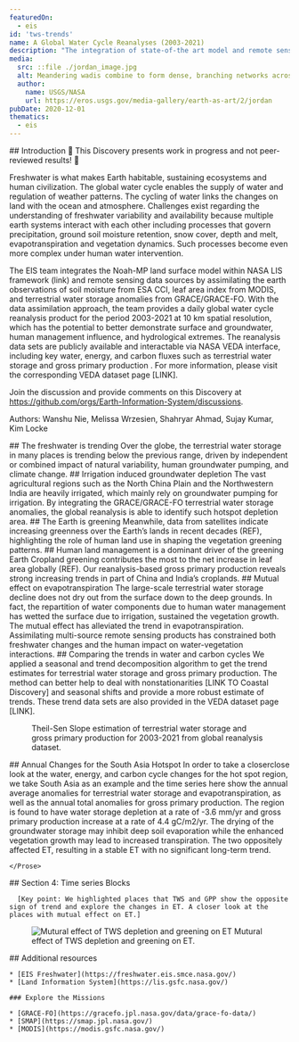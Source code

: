```yaml
---
featuredOn:
  - eis
id: 'tws-trends'
name: A Global Water Cycle Reanalyses (2003-2021)
description: "The integration of state-of-the art model and remote sensing observations to reveal human water footprint on water-energy-carbon nexus"
media:
  src: ::file ./jordan_image.jpg
  alt: Meandering wadis combine to form dense, branching networks across the stark, arid landscape of southeastern Jordan. The Arabic word "wadi" means a gulley or streambed that typically remains dry except after drenching, seasonal rains.
  author:
    name: USGS/NASA
    url: https://eros.usgs.gov/media-gallery/earth-as-art/2/jordan
pubDate: 2020-12-01
thematics:
  - eis
---
```

<Block>
  <Prose>
  ## Introduction
  🚧 This Discovery presents work in progress and not peer-reviewed results! 🚧

  Freshwater is what makes Earth habitable, sustaining ecosystems and human civilization. The global water cycle enables the supply of water and regulation of weather patterns. The cycling of water links the changes on land with the ocean and atmosphere. Challenges exist regarding the understanding of freshwater variability and availability because multiple earth systems interact with each other including processes that govern precipitation, ground soil moisture retention, snow cover, depth and melt, evapotranspiration and vegetation dynamics. Such processes become even more complex under human water intervention.

  The EIS team integrates the Noah-MP land surface model within NASA LIS framework (link) and remote sensing data sources by assimilating the earth observations of soil moisture from ESA CCI, leaf area index from MODIS, and terrestrial water storage anomalies from GRACE/GRACE-FO. With the data assimilation approach, the team provides a daily global water cycle reanalysis product for the period 2003-2021 at 10 km spatial resolution, which has the potential to better demonstrate surface and groundwater, human management influence, and hydrological extremes. The reanalysis data sets are publicly available and interactable via NASA VEDA interface, including key water, energy, and carbon fluxes such as terrestrial water storage and gross primary production . For more information, please visit the corresponding VEDA dataset page [LINK].

  Join the discussion and provide comments on this Discovery at https://github.com/orgs/Earth-Information-System/discussions.

  Authors: Wanshu Nie, Melissa Wrzesien, Shahryar Ahmad, Sujay Kumar, Kim Locke

  </Prose>
</Block>

<ScrollytellingBlock>
  <Chapter
    center={[77.63,24.27]}
    zoom={2}
    datasetId='tws-trend'
    layerId='lis-tws-trend'
    datetime='2001-01-01'
  >
    ## The freshwater is trending
    Over the globe, the terrestrial water storage in many places is trending below the previous range, driven by independent or combined impact of natural variability, human groundwater pumping, and climate change.
  </Chapter>
  <Chapter
    center={[105.5001,30.7899]}
    zoom={3.8}
    datasetId='tws-trend'
    layerId='lis-tws-trend'
    datetime='2001-01-01'
  >
    ## Irrigation induced groundwater depletion
    The vast agricultural regions such as the North China Plain and the Northwestern India are heavily irrigated, which mainly rely on groundwater pumping for irrigation. By integrating the GRACE/GRACE-FO terrestrial water storage anomalies, the global reanalysis is able to identify such hotspot depletion area.
  </Chapter>
  <Chapter
    center={[77.63,24.27]}
    zoom={2}
    datasetId='tws-trend'
    layerId='lis-tws-trend'
    datetime='2001-01-01'
  >
    ## The Earth is greening
    Meanwhile, data from satellites indicate increasing greenness over the Earth’s lands in recent decades (REF), highlighting the role of human land use in shaping the vegetation greening patterns. 
  </Chapter>
  <Chapter
    center={[105.5001,30.7899]}
    zoom={3.8}
    datasetId='tws-trend'
    layerId='lis-tws-trend'
    datetime='2001-01-01'
  >
    ## Human land management is a dominant driver of the greening Earth
    Cropland greening contributes the most to the net increase in leaf area globally (REF). Our reanalysis-based gross primary production reveals strong increasing trends in part of China and India’s croplands.
  </Chapter>
  <Chapter
    center={[0, 0]}
    zoom={2}
    datasetId='tws-trend'
    layerId='lis-tws-trend'
    datetime='2001-01-01'
  >
    ## Mutual effect on evapotranspiration
    The large-scale terrestrial water storage decline does not dry out from the surface down to the deep grounds. In fact, the repartition of water components due to human water management has wetted the surface due to irrigation, sustained the vegetation growth. The mutual effect has alleviated the trend in evapotranspiration. Assimilating multi-source remote sensing products has constrained both freshwater changes and the human impact on water-vegetation interactions.
  </Chapter>
</ScrollytellingBlock>

<Block>
  <Prose>
  ## Comparing the trends in water and carbon cycles
  We applied a seasonal and trend decomposition algorithm to get the trend estimates for terrestrial water storage and gross primary production. The method can better help to deal with nonstationarities [LINK TO Coastal Discovery] and seasonal shifts and provide a more robust estimate of trends. These trend data sets are also provided in the VEDA dataset page [LINK].
  </Prose>
</Block>

<Block>
  <Figure>
    <CompareImage
      leftImageSrc={new URL('./Global_Reanalysis_Fig1a.png', import.meta.url).href}
      leftImageAlt='Theil-Sen Slope estimation of TWS from global reanalyses'
      leftImageLabel='TWS trend'
      rightImageSrc={new URL('./Global_Reanalysis_Fig1b.png', import.meta.url).href}
      rightImageAlt='Theil-Sen Slope estimation of GPP from global reanalyses'
      rightImageLabel='GPP trend'
    />
    <Caption attrAuthor='Wanshu Nie, JHU' attrUrl='TBD'>
      Theil-Sen Slope estimation of terrestrial water storage and gross primary production for 2003-2021 from global reanalysis dataset.
    </Caption>
  </Figure>
</Block>

<Block>
    <Figure>
     <Chart
       dataPath={new URL('./SouthAsia_WaterComponents_annual_data.csv', import.meta.url).href}
       dateFormat="%Y"
       idKey='source'
       xKey='Date'
       yKey='WaterComponents(mm)'
       yAxisLabel='Water Components Annual Change (mm)'
     />
    </Figure>
    <Prose>
    ## Annual Changes for the South Asia Hotspot
    In order to take a closerclose look at the water, energy, and carbon cycle changes for the hot spot region, we take South Asia as an example and the time series here show the annual average anomalies for terrestrial water storage and evapotranspiration, as well as the annual total anomalies for gross primary production. The region is found to have water storage depletion at a rate of -3.6 mm/yr and gross primary production increase at a rate of 4.4 gC/m2/yr. The drying of the groundwater storage may inhibit deep soil evaporation while the enhanced vegetation growth may lead to increased transpiration. The two oppositely affected ET, resulting in a stable ET with no significant long-term trend. 

    </Prose>
 </Block>

<Block>
  <Prose>
  ## Section 4: Time series Blocks

      [Key point: We highlighted places that TWS and GPP show the opposite sign of trend and explore the changes in ET. A closer look at the places with mutual effect on ET.]
  </Prose>
  <Figure>
    <Image
      src={new URL('./Global_Reanalysis_Fig2.png', import.meta.url).href}
      alt='Mutural effect of TWS depletion and greening on ET'
    />
    <Caption attrAuthor='Wanshu Nie' attrUrl='TBD'>
      Mutural effect of TWS depletion and greening on ET.
    </Caption>
  </Figure>
</Block>

<Block>
  <Prose>
    ## Additional resources

    * [EIS Freshwater](https://freshwater.eis.smce.nasa.gov/)
    * [Land Information System](https://lis.gsfc.nasa.gov/)

    ### Explore the Missions

    * [GRACE-FO](https://gracefo.jpl.nasa.gov/data/grace-fo-data/)
    * [SMAP](https://smap.jpl.nasa.gov/)
    * [MODIS](https://modis.gsfc.nasa.gov/)
  </Prose>
</Block>
